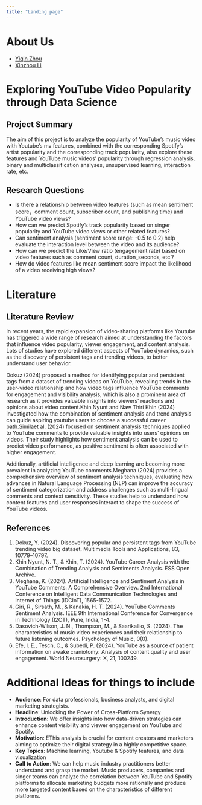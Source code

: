 ```yaml
---
title: "Landing page"
---
```

# About Us
- [Yiqin Zhou](../technical-details/aboutme_yz.html)
- [Xinzhou Li](../technical-details/aboutme_xinzhouli.html)

# Exploring YouTube Video Popularity through Data Science  
## Project Summary

The aim of this project is to analyze the popularity of YouTube's music video with Youtube's mv features, combined with the corresponding Spotify's artist popularity and the corresponding track popularity, also explore these features and YouTube music videos' popularity through regression analysis, binary and multiclassification analyses, unsupervised learning, interaction rate, etc.

## Research Questions
* Is there a relationship between video features (such as mean sentiment score，comment count, subscriber count, and publishing time) and YouTube video views?
* How can we predict Spotify's track popularity based on singer popularity and YouTube video views or other related features?
* Can sentiment analysis (sentiment score range: -0.5 to 0.2) help evaluate the interaction level between the video and its audience?
* How can we predict the Like/View ratio (engagement rate) based on video features such as comment count, duration_seconds, etc.?
* How do video features like mean sentiment score impact the likelihood of a video receiving high views?

# Literature
## Literature Review

In recent years, the rapid expansion of video-sharing platforms like Youtube has triggered a wide range of research aimed at understanding the factors that influence video popularity, viewer engagement, and content analysis. Lots of studies have explored different aspects of YouTube dynamics, such as the discovery of persistent tags and trending videos, to better understand user behavior.

Dokuz (2024) proposed a method for identifying popular and persistent tags from a dataset of trending videos on YouTube, revealing trends in the user-video relationship and how video tags influence YouTube comments for engagement and visibility analysis, which is also a prominent area of research as it provides valuable insights into viewers' reactions and opinions about video content.Khin Nyunt and Naw Thiri Khin (2024) investigated how the combination of sentiment analysis and trend analysis can guide aspiring youtube users to choose a successful career path.Similaet al. (2024) focused on sentiment analysis techniques applied to YouTube comments to provide valuable insights into users' opinions on videos. Their study highlights how sentiment analysis can be used to predict video performance, as positive sentiment is often associated with higher engagement.

Additionally, artificial intelligence and deep learning are becoming more prevalent in analyzing YouTube comments.Meghana (2024) provides a comprehensive overview of sentiment analysis techniques, evaluating how advances in Natural Language Processing (NLP) can improve the accuracy of sentiment categorization and address challenges such as multi-lingual comments and context sensitivity. These studies help to understand how content features and user responses interact to shape the success of YouTube videos.

## References
1. Dokuz, Y. (2024). Discovering popular and persistent tags from YouTube trending video big dataset. Multimedia Tools and Applications, 83, 10779–10797.
2. Khin Nyunt, N. T., & Khin, T. (2024). YouTube Career Analysis with the Combination of Trending Analysis and Sentiments Analysis. ESS Open Archive.
3. Meghana, K. (2024). Artificial Intelligence and Sentiment Analysis in YouTube Comments: A Comprehensive Overview. 2nd International Conference on Intelligent Data Communication Technologies and Internet of Things (IDCIoT), 1565-1572.
4. Giri, R., Sirsath, M., & Kanakia, H. T. (2024). YouTube Comments Sentiment Analysis. IEEE 9th International Conference for Convergence in Technology (I2CT), Pune, India, 1-4.
5. Dasovich-Wilson, J. N., Thompson, M., & Saarikallio, S. (2024). The characteristics of music video experiences and their relationship to future listening outcomes. Psychology of Music, 0(0).
6. Efe, I. E., Tesch, C., & Subedi, P. (2024). YouTube as a source of patient information on awake craniotomy: Analysis of content quality and user engagement. World Neurosurgery: X, 21, 100249.

# Additional Ideas for things to include 

- **Audience**: For data professionals, business analysts, and digital marketing strategists.
- **Headline**: Unlocking the Power of Cross-Platform Synergy
- **Introduction**: We offer insights into how data-driven strategies can enhance content visibility and viewer engagement on YouTube and Spotify.
- **Motivation**: EThis analysis is crucial for content creators and marketers aiming to optimize their digital strategy in a highly competitive space.
- **Key Topics**: Machine learning, Youtube & Spotify features, and data visualization
- **Call to Action**: We can help music industry practitioners better understand and grasp the market. Music producers, companies and singer teams can analyze the correlation between YouTube and Spotify platforms to allocate marketing budgets more rationally and produce more targeted content based on the characteristics of different platforms.
